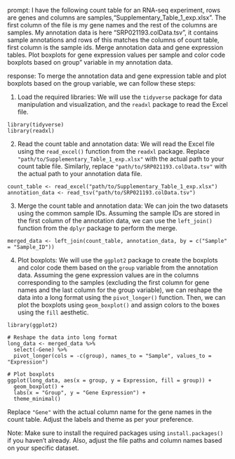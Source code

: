 prompt:
I have the following count table for an RNA-seq experiment, rows are genes and columns are samples,"Supplementary_Table_1_exp.xlsx". The first column of the file is my gene names and the rest of the columns are samples. My annotation data is here "SRP021193.colData.tsv", it contains sample annotations and rows of this matches the columns of count table, first column is the sample ids. Merge annotation data and gene expression tables. Plot boxplots for gene expression values per sample and color code boxplots based on group" variable in my annotation data.

response:
To merge the annotation data and gene expression table and plot boxplots based on the group variable, we can follow these steps:

1. Load the required libraries: We will use the `tidyverse` package for data manipulation and visualization, and the `readxl` package to read the Excel file.

```
library(tidyverse)
library(readxl)
```

2. Read the count table and annotation data: We will read the Excel file using the `read_excel()` function from the `readxl` package. Replace `"path/to/Supplementary_Table_1_exp.xlsx"` with the actual path to your count table file. Similarly, replace `"path/to/SRP021193.colData.tsv"` with the actual path to your annotation data file.

```
count_table <- read_excel("path/to/Supplementary_Table_1_exp.xlsx")
annotation_data <- read_tsv("path/to/SRP021193.colData.tsv")
```

3. Merge the count table and annotation data: We can join the two datasets using the common sample IDs. Assuming the sample IDs are stored in the first column of the annotation data, we can use the `left_join()` function from the `dplyr` package to perform the merge.

```
merged_data <- left_join(count_table, annotation_data, by = c("Sample" = "Sample_ID"))
```

4. Plot boxplots: We will use the `ggplot2` package to create the boxplots and color code them based on the `group` variable from the annotation data. Assuming the gene expression values are in the columns corresponding to the samples (excluding the first column for gene names and the last column for the group variable), we can reshape the data into a long format using the `pivot_longer()` function. Then, we can plot the boxplots using `geom_boxplot()` and assign colors to the boxes using the `fill` aesthetic.

```
library(ggplot2)

# Reshape the data into long format
long_data <- merged_data %>%
  select(-Gene) %>%
  pivot_longer(cols = -c(group), names_to = "Sample", values_to = "Expression")

# Plot boxplots
ggplot(long_data, aes(x = group, y = Expression, fill = group)) +
  geom_boxplot() +
  labs(x = "Group", y = "Gene Expression") +
  theme_minimal()
```

Replace `"Gene"` with the actual column name for the gene names in the count table. Adjust the labels and theme as per your preference.

Note: Make sure to install the required packages using `install.packages()` if you haven't already. Also, adjust the file paths and column names based on your specific dataset.
